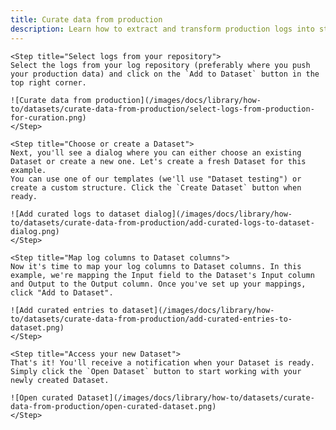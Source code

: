 ```yaml
---
title: Curate data from production
description: Learn how to extract and transform production logs into structured Datasets for model training and evaluation
---
```



<Steps>

    <Step title="Select logs from your repository">
    Select the logs from your log repository (preferably where you push your production data) and click on the `Add to Dataset` button in the top right corner.

    ![Curate data from production](/images/docs/library/how-to/datasets/curate-data-from-production/select-logs-from-production-for-curation.png)
    </Step>

    <Step title="Choose or create a Dataset">
    Next, you'll see a dialog where you can either choose an existing Dataset or create a new one. Let's create a fresh Dataset for this example.
    You can use one of our templates (we'll use "Dataset testing") or create a custom structure. Click the `Create Dataset` button when ready.
    
    ![Add curated logs to dataset dialog](/images/docs/library/how-to/datasets/curate-data-from-production/add-curated-logs-to-dataset-dialog.png)
    </Step>

    <Step title="Map log columns to Dataset columns">
    Now it's time to map your log columns to Dataset columns. In this example, we're mapping the Input field to the Dataset's Input column and Output to the Output column. Once you've set up your mappings, click "Add to Dataset".

    ![Add curated entries to dataset](/images/docs/library/how-to/datasets/curate-data-from-production/add-curated-entries-to-dataset.png)
    </Step>

    <Step title="Access your new Dataset">
    That's it! You'll receive a notification when your Dataset is ready. Simply click the `Open Dataset` button to start working with your newly created Dataset.
    
    ![Open curated Dataset](/images/docs/library/how-to/datasets/curate-data-from-production/open-curated-dataset.png)
    </Step>
   
</Steps>